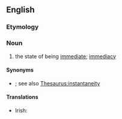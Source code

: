 ==English==

===Etymology===
{{suffix|en|immediate|ness}}

===Noun===
{{en-noun|~}}

# the state of being [[immediate]]; [[immediacy]]

====Synonyms====
* {{l|en|instantaneousness}}; see also [[Thesaurus:instantaneity]]

====Translations====
{{trans-top|the state of being immediate}}
* Irish: {{t|ga|neasacht|f}}
{{trans-mid}}
{{trans-bottom}}